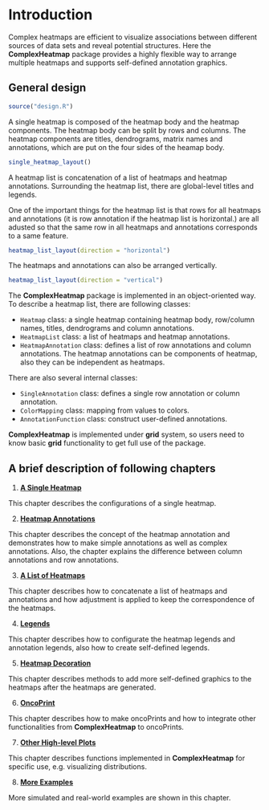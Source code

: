 
# Introduction {#introduction}

Complex heatmaps are efficient to visualize associations between different sources of data sets and
reveal potential structures. Here the **ComplexHeatmap** package provides a highly flexible way to
arrange multiple heatmaps and supports self-defined annotation graphics.

## General design {#general-design}

```r
source("design.R")
```

A single heatmap is composed of the heatmap body and the heatmap components. The heatmap body can
be split by rows and columns. The heatmap components are titles, dendrograms, matrix names and 
annotations, which are put on the four sides of the heamap body.

```r
single_heatmap_layout()
```

A heatmap list is concatenation of a list of heatmaps and heatmap annotations. Surrounding the
heatmap list, there are global-level titles and legends.

One of the important things for the heatmap list is that rows for all heatmaps and annotations (it
is row annotation if the heatmap list is horizontal.) are all adusted so that the same row in all
heatmaps and annotations corresponds to a same feature.

```r
heatmap_list_layout(direction = "horizontal")
```

The heatmaps and annotations can also be arranged vertically.

```r
heatmap_list_layout(direction = "vertical")
```

The **ComplexHeatmap** package is implemented in an object-oriented way. To describe a heatmap list,
there are following classes:

- `Heatmap` class: a single heatmap containing heatmap body, row/column names, titles, dendrograms
  and column annotations.
- `HeatmapList` class: a list of heatmaps and heatmap annotations.
- `HeatmapAnnotation` class: defines a list of row annotations and column annotations. The heatmap
  annotations can be components of heatmap, also they can be independent as heatmaps.

There are also several internal classes:

- `SingleAnnotation` class: defines a single row annotation or column annotation.
- `ColorMapping` class: mapping from values to colors.
- `AnnotationFunction` class: construct user-defined annotations.

**ComplexHeatmap** is implemented under **grid** system, so users need to know basic **grid**
functionality to get full use of the package.


## A brief description of following chapters {#a-brief-description-of-following-chapters}

1. [**A Single Heatmap**](a-single-heatmap.html)

This chapter describes the configurations of a single heatmap. 

2. [**Heatmap Annotations**](#heatmap-annotations.html)

This chapter describes the concept of the heatmap annotation and demonstrates how to make simple
annotations as well as complex annotations. Also, the chapter explains the difference between column
annotations and row annotations.

3. [**A List of Heatmaps**](a-list-of-heatmaps.html)

This chapter describes how to concatenate a list of heatmaps and annotations and how adjustment is
applied to keep the correspondence of the heatmaps.

4. [**Legends**](legends.html)

This chapter describes how to configurate the heatmap legends and annotation legends, also how to
create self-defined legends.

5. [**Heatmap Decoration**](heatmap-decoration.html)

This chapter describes methods to add more self-defined graphics to the heatmaps after the heatmaps
are generated.

6. [**OncoPrint**](oncoprint.html)

This chapter describes how to make oncoPrints and how to integrate other functionalities from
**ComplexHeatmap** to oncoPrints.

7. [**Other High-level Plots**](other-high-level-plots.html)

This chapter describes functions implemented in **ComplexHeatmap** for specific use, e.g.
visualizing distributions.

8. [**More Examples**](more-examples.html)

More simulated and real-world examples are shown in this chapter.
